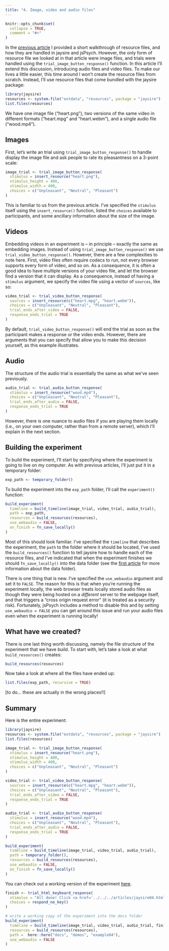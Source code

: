 ```yaml
---
title: "4. Image, video and audio files"
---
```


```r
knitr::opts_chunk$set(
  collapse = TRUE,
  comment = "#>"
)
```

In the [previous article](jaysire03.html) I provided a short walkthrough of resource files, and how they are handled in jaysire and jsPsych. However, the only form of resource file we looked at in that article were image files, and trials were handled using the `trial_image_button_response()` function. In this article I'll extend this discussion, introducing audio files and video files. To make our lives a little easier, this time around I won't create the resource files from scratch. Instead, I'll use resource files that come bundled with the jaysire package:

```r
library(jaysire)
resources <- system.file("extdata", "resources", package = "jaysire")
list.files(resources)
```

We have one image file ("heart.png"), two versions of the same video in different formats ("heart.mpg" and "heart.webm"), and a single audio file ("wood.mp4"). 

## Images

First, let's write an trial using `trial_image_button_response()` to handle display the image file and ask people to rate its pleasantness on a 3-point scale:

```r
image_trial <- trial_image_button_response(
  stimulus = insert_resource("heart.png"), 
  stimulus_height = 400,
  stimulus_width = 400,
  choices = c("Unpleasant", "Neutral", "Pleasant") 
)
```

This is familiar to us from the previous article. I've specified the `stimulus` itself using the `insert_resource()` function, listed the `choices` available to participants, and some ancillary information about the size of the image. 

## Videos

Embedding videos in an experiment is -- in principle -- exactly the same as embedding images. Instead of using `trial_image_button_response()` we use `trial_video_button_response()`. However, there are a few complexities to note here. First, video files often require codecs to run, not every browser supports every form of video, and so on. As a consequence, it is often a good idea to have multiple versions of your video file, and let the browser find a version that it can display. As a consequence, instead of having a `stimulus` argument, we specify the video file using a vector of `sources`, like so:

```r
video_trial <- trial_video_button_response(
  sources = insert_resource(c("heart.mpg", "heart.webm")), 
  choices = c("Unpleasant", "Neutral", "Pleasant"), 
  trial_ends_after_video = FALSE,
  response_ends_trial = TRUE
)
```

By default, `trial_video_button_response()` will end the trial as soon as the participant makes a response *or* the video ends. However, there are arguments that you can specify that allow you to make this decision yourself, as this example illustrates.

## Audio

The structure of the audio trial is essentially the same as what we've seen previously.

```r
audio_trial <- trial_audio_button_response(
  stimulus = insert_resource("wood.mp4"),
  choices = c("Unpleasant", "Neutral", "Pleasant"), 
  trial_ends_after_audio = FALSE,
  response_ends_trial = TRUE
)
```

However, there is one nuance to audio files if you are playing them locally (i.e., on your own computer, rather than from a remote server), which I'll explain in the next section.

## Building the experiment

To build the experiment, I'll start by specifying where the experiment is going to live on my computer. As with previous articles, I'll just put it in a temporary folder:

```r
exp_path <- temporary_folder()
```

To build the experiment into the `exp_path` folder, I'll call the `experiment()` function:

```r
build_experiment(
  timeline = build_timeline(image_trial, video_trial, audio_trial),
  path = exp_path, 
  resources = build_resources(resources),
  use_webaudio = FALSE,
  on_finish = fn_save_locally()
)
```

Most of this should look familiar. I've specified the `timeline` that describes the experiment, the `path` to the folder where it should be located, I've used the `build_resources()` function to tell jaysire how to handle each of the resource files, and I've indicated that when the experiment finishes we should `fn_save_locally()` into the data folder (see the [first article](jaysire01.html) for more information about the data folder). 

There is one thing that is new. I've specified the `use_webaudio` argument and set it to `FALSE`. The reason for this is that when you're running the experiment locally, the web browser treats locally stored audio files as though they were being hosted on a *different* server to the webpage itself, and that triggers a "cross origin request error" (it is treated as a security risk). Fortunately, jsPsych includes a method to disable this and by setting `use_webaudio = FALSE` you can get around this issue and run your audio files even when the experiment is running locally!  

## What have we created?

There is one last thing worth discussing, namely the file structure of the experiment that we have build. To start with, let's take a look at what `build_resources()` creates:

```r
build_resources(resources)
```

Now take a look at where all the files have ended up:

```r
list.files(exp_path, recursive = TRUE)
```

[to do... these are actually in the wrong places!!]

## Summary

Here is the entire experiment:

```r
library(jaysire)
resources <- system.file("extdata", "resources", package = "jaysire")
list.files(resources)

image_trial <- trial_image_button_response(
  stimulus = insert_resource("heart.png"), 
  stimulus_height = 400,
  stimulus_width = 400,
  choices = c("Unpleasant", "Neutral", "Pleasant") 
)

video_trial <- trial_video_button_response(
  sources = insert_resource(c("heart.mpg", "heart.webm")), 
  choices = c("Unpleasant", "Neutral", "Pleasant"), 
  trial_ends_after_video = FALSE,
  response_ends_trial = TRUE
)

audio_trial <- trial_audio_button_response(
  stimulus = insert_resource("wood.mp4"),
  choices = c("Unpleasant", "Neutral", "Pleasant"), 
  trial_ends_after_audio = FALSE,
  response_ends_trial = TRUE
)

build_experiment(
  timeline = build_timeline(image_trial, video_trial, audio_trial),
  path = temporary_folder(), 
  resources = build_resources(resources),
  use_webaudio = FALSE,
  on_finish = fn_save_locally()
)
```

You can check out a working version of the experiment [here](../demos/example04/experiment/index.html).

```r
finish <- trial_html_keyboard_response(
  stimulus = "All done! Click <a href='../../../articles/jaysire04.html'>here</a> to return to the vignette.",
  choices = respond_no_key()
)

# write a working copy of the experiment into the docs folder
build_experiment(
  timeline = build_timeline(image_trial, video_trial, audio_trial, finish),
  resources = build_resources(resources),
  path =  here::here("docs", "demos", "example04"),
  use_webaudio = FALSE
)
```




               
